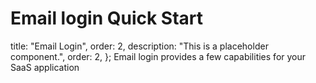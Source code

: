 # Email login Quick Start

  title: "Email Login",
  order: 2,
  description: "This is a placeholder component.",
  order: 2,
};
Email login provides a few capabilities for your SaaS application